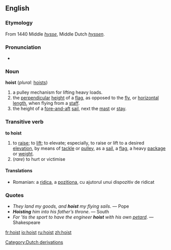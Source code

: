 ==English==
===Etymology===
From 1440 Middle {{E.}} ''[[hysse]]'', Middle Dutch ''[[hyssen]]''.

===Pronunciation===
*{{IPA|/hɔɪst/}}

===Noun===
'''hoist''' (''plural:'' [[hoists]])

# a pulley mechanism for lifting heavy loads.
# the [[perpendicular]] [[height]] of a [[flag]], as opposed to the [[fly]], or [[horizontal]] [[length]], when flying from a [[staff]].
# the height of a [[fore-and-aft]] [[sail]], next the [[mast]] or [[stay]].

===Transitive verb===
'''to hoist'''

# to [[raise]]; to [[lift]]; to elevate; especially, to raise or lift to a desired [[elevation]], by means of [[tackle]] or [[pulley]], as a [[sail]], a [[flag]], a heavy [[package]] or [[weight]].
# (''rare'') to hurt or victimise

====Translations====
*Romanian: a [[ridica]], a [[pozitiona]], cu ajutorul unui dispozitiv de ridicat

===Quotes===
* ''They land my goods, and '''hoist''' my flying sails''. &mdash; Pope
* '''''Hoisting''' him into his father’s throne''. &mdash; South
* ''For ’tis the sport to have the engineer '''hoist''' with his own [[petard]]''. &mdash; Shakespeare

[[Category:Dutch derivations]]

[[fr:hoist]]
[[io:hoist]]
[[ru:hoist]]
[[zh:hoist]]